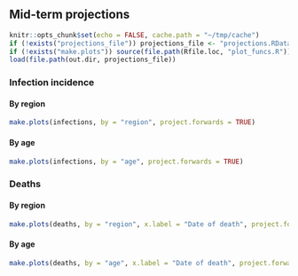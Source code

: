 ## Mid-term projections {.tabset}
```r
knitr::opts_chunk$set(echo = FALSE, cache.path = "~/tmp/cache")
if (!exists("projections_file")) projections_file <- "projections.RData"
if (!exists("make.plots")) source(file.path(Rfile.loc, "plot_funcs.R"))
load(file.path(out.dir, projections_file))
```

### Infection incidence {.tabset}

#### By region
```r
make.plots(infections, by = "region", project.forwards = TRUE)
```

#### By age
```r
make.plots(infections, by = "age", project.forwards = TRUE)
```

### Deaths {.tabset}

#### By region
```r
make.plots(deaths, by = "region", x.label = "Date of death", project.forwards = TRUE)
```

#### By age
```r
make.plots(deaths, by = "age", x.label = "Date of death", project.forwards = TRUE)
```
